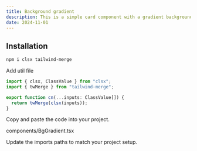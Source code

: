 ```yaml
---
title: Background gradient
description: This is a simple card component with a gradient background. You can easily change the colors and content to fit your needs.
date: 2024-11-01
---
```


<ComponentPreview name="BgGradientDemo" description="Background gradient" />

## Installation

```bash
npm i clsx tailwind-merge
```

<Steps>

<Step>Add util file</Step>

```ts title="lib/utils.ts"
import { clsx, ClassValue } from "clsx";
import { twMerge } from "tailwind-merge";

export function cn(...inputs: ClassValue[]) {
  return twMerge(clsx(inputs));
}
```

<Step>Copy and paste the code into your project.</Step>

components/BgGradient.tsx

<ComponentSource name="BgGradient" />

<Step>Update the imports paths to match your project setup.</Step>

</Steps>
